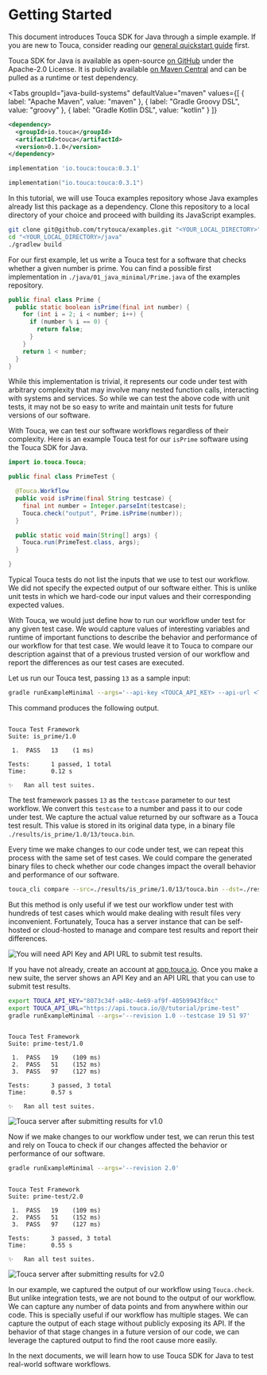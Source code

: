
# Getting Started

This document introduces Touca SDK for Java through a simple example. If you are
new to Touca, consider reading our
[general quickstart guide](/basics/quickstart) first.

Touca SDK for Java is available as open-source
[on GitHub](https://github.com/trytouca/touca-java) under the Apache-2.0
License. It is publicly available
[on Maven Central](https://search.maven.org/artifact/io.touca/touca) and can be
pulled as a runtime or test dependency.

<Tabs
  groupId="java-build-systems"
  defaultValue="maven"
  values={[
    { label: "Apache Maven", value: "maven" },
    { label: "Gradle Groovy DSL", value: "groovy" },
    { label: "Gradle Kotlin DSL", value: "kotlin" }
  ]}
>
  <TabItem value="maven">

```xml
<dependency>
  <groupId>io.touca</groupId>
  <artifactId>touca</artifactId>
  <version>0.1.0</version>
</dependency>
```

  </TabItem>
  <TabItem value="groovy">

```groovy
implementation 'io.touca:touca:0.3.1'
```

  </TabItem>
  <TabItem value="kotlin">

```kotlin
implementation("io.touca:touca:0.3.1")
```

  </TabItem>
</Tabs>

In this tutorial, we will use Touca examples repository whose Java examples
already list this package as a dependency. Clone this repository to a local
directory of your choice and proceed with building its JavaScript examples.

```bash
git clone git@github.com/trytouca/examples.git "<YOUR_LOCAL_DIRECTORY>"
cd "<YOUR_LOCAL_DIRECTORY>/java"
./gradlew build
```

For our first example, let us write a Touca test for a software that checks
whether a given number is prime. You can find a possible first implementation in
`./java/01_java_minimal/Prime.java` of the examples repository.

```java
public final class Prime {
  public static boolean isPrime(final int number) {
    for (int i = 2; i < number; i++) {
      if (number % i == 0) {
        return false;
      }
    }
    return 1 < number;
  }
}
```

While this implementation is trivial, it represents our code under test with
arbitrary complexity that may involve many nested function calls, interacting
with systems and services. So while we can test the above code with unit tests,
it may not be so easy to write and maintain unit tests for future versions of
our software.

With Touca, we can test our software workflows regardless of their complexity.
Here is an example Touca test for our `isPrime` software using the Touca SDK for
Java.

```java
import io.touca.Touca;

public final class PrimeTest {

  @Touca.Workflow
  public void isPrime(final String testcase) {
    final int number = Integer.parseInt(testcase);
    Touca.check("output", Prime.isPrime(number));
  }

  public static void main(String[] args) {
    Touca.run(PrimeTest.class, args);
  }

}
```

Typical Touca tests do not list the inputs that we use to test our workflow. We
did not specify the expected output of our software either. This is unlike unit
tests in which we hard-code our input values and their corresponding expected
values.

With Touca, we would just define how to run our workflow under test for any
given test case. We would capture values of interesting variables and runtime of
important functions to describe the behavior and performance of our workflow for
that test case. We would leave it to Touca to compare our description against
that of a previous trusted version of our workflow and report the differences as
our test cases are executed.

Let us run our Touca test, passing `13` as a sample input:

```bash
gradle runExampleMinimal --args='--api-key <TOUCA_API_KEY> --api-url <TOUCA_API_URL> --revision 1.0 --testcase 13'
```

This command produces the following output.

```text

Touca Test Framework
Suite: is_prime/1.0

 1.  PASS   13    (1 ms)

Tests:      1 passed, 1 total
Time:       0.12 s

✨   Ran all test suites.

```

The test framework passes `13` as the `testcase` parameter to our test workflow.
We convert this `testcase` to a number and pass it to our code under test. We
capture the actual value returned by our software as a Touca test result. This
value is stored in its original data type, in a binary file
`./results/is_prime/1.0/13/touca.bin`.

Every time we make changes to our code under test, we can repeat this process
with the same set of test cases. We could compare the generated binary files to
check whether our code changes impact the overall behavior and performance of
our software.

```bash
touca_cli compare --src=./results/is_prime/1.0/13/touca.bin --dst=./results/is_prime/1.0/13/touca.bin
```

But this method is only useful if we test our workflow under test with hundreds
of test cases which would make dealing with result files very inconvenient.
Fortunately, Touca has a server instance that can be self-hosted or cloud-hosted
to manage and compare test results and report their differences.

![You will need API Key and API URL to submit test results.](/img/assets/touca-submit-first-version.png)

If you have not already, create an account at
[app.touca.io](https://app.touca.io). Once you make a new suite, the server
shows an API Key and an API URL that you can use to submit test results.

```bash
export TOUCA_API_KEY="8073c34f-a48c-4e69-af9f-405b9943f8cc"
export TOUCA_API_URL="https://api.touca.io/@/tutorial/prime-test"
gradle runExampleMinimal --args='--revision 1.0 --testcase 19 51 97'
```

```text

Touca Test Framework
Suite: prime-test/1.0

 1.  PASS   19    (109 ms)
 2.  PASS   51    (152 ms)
 3.  PASS   97    (127 ms)

Tests:      3 passed, 3 total
Time:       0.57 s

✨   Ran all test suites.

```

![Touca server after submitting results for v1.0](/img/assets/touca-sdk-quickstart-1.png)

Now if we make changes to our workflow under test, we can rerun this test and
rely on Touca to check if our changes affected the behavior or performance of
our software.

```bash
gradle runExampleMinimal --args='--revision 2.0'
```

```text

Touca Test Framework
Suite: prime-test/2.0

 1.  PASS   19    (109 ms)
 2.  PASS   51    (152 ms)
 3.  PASS   97    (127 ms)

Tests:      3 passed, 3 total
Time:       0.55 s

✨   Ran all test suites.

```

![Touca server after submitting results for v2.0](/img/assets/touca-sdk-quickstart-2.png)

In our example, we captured the output of our workflow using `Touca.check`. But
unlike integration tests, we are not bound to the output of our workflow. We can
capture any number of data points and from anywhere within our code. This is
specially useful if our workflow has multiple stages. We can capture the output
of each stage without publicly exposing its API. If the behavior of that stage
changes in a future version of our code, we can leverage the captured output to
find the root cause more easily.

In the next documents, we will learn how to use Touca SDK for Java to test
real-world software workflows.
